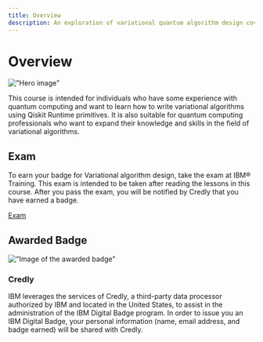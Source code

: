 ```yaml
---
title: Overview
description: An exploration of variational quantum algorithm design covers applications to chemistry, Max-Cut and more.
---
```


# Overview

!["Hero image"](/learning/images/courses/variational-algorithm-design/hero.svg)

This course is intended for individuals who have some experience with quantum computing and want to learn how to write variational algorithms using Qiskit Runtime primitives. It is also suitable for quantum computing professionals who want to expand their knowledge and skills in the field of variational algorithms.

## Exam

To earn your badge for Variational algorithm design, take the exam at IBM&reg; Training. This exam is intended to be taken after reading the lessons in this course. After you pass the exam, you will be notified by Credly that you have earned a badge.

[Exam](/learning/courses/variational-algorithm-design/exam)

## Awarded Badge

!["Image of the awarded badge"](/learning/images/courses/variational-algorithm-design/badge.avif)

### Credly

IBM leverages the services of Credly, a third-party data processor authorized by IBM and located in the United States, to assist in the administration of the IBM Digital Badge program. In order to issue you an IBM Digital Badge, your personal information (name, email address, and badge earned) will be shared with Credly.
